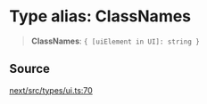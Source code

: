 # Type alias: ClassNames

> **ClassNames**: `{ [uiElement in UI]: string }`

## Source

[next/src/types/ui.ts:70](https://github.com/gpbl/react-day-picker/blob/86f49ff11/next/src/types/ui.ts#L70)
